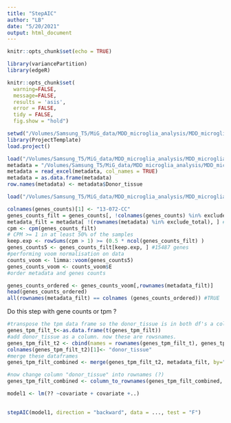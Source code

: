 ```yaml
---
title: "StepAIC"
author: "LB"
date: "5/20/2021"
output: html_document
---
```


```r
knitr::opts_chunk$set(echo = TRUE)
```

```r
library(variancePartition)
library(edgeR)

knitr::opts_chunk$set( 
  warning=FALSE,
  message=FALSE,
  results = 'asis',
  error = FALSE,
  tidy = FALSE,
  fig.show = "hold")
```

```r
setwd("/Volumes/Samsung_T5/MiG_data/MDD_microglia_analysis/MDD_microglia_analysis/AD_analyses")
library(ProjectTemplate)
load.project()
```

```r
load("/Volumes/Samsung_T5/MiG_data/MDD_microglia_analysis/MDD_microglia_analysis/AD_analyses/data/gene_matrix.RData")
metadata = "/Volumes/Samsung_T5/MiG_data/MDD_microglia_analysis/MDD_microglia_analysis/AD_analyses/data/metadata_gen_stats_alt.xslx"
metadata = read_excel(metadata, col_names = TRUE) 
metadata = as.data.frame(metadata)
row.names(metadata) <- metadata$Donor_tissue

load("/Volumes/Samsung_T5/MiG_data/MDD_microglia_analysis/MDD_microglia_analysis/AD_analyses/data/exclude_total.rda")

``` 

```r
colnames(genes_counts)[1] <- "13-072-CC"
genes_counts_filt = genes_counts[, !colnames(genes_counts) %in% exclude_total] #238 variables 
metadata_filt = metadata[ !(rownames(metadata) %in% exclude_total), ] #238 variables 
cpm <- cpm(genes_counts_filt)
# CPM >= 1 in at least 50% of the samples
keep.exp <- rowSums(cpm > 1) >= (0.5 * ncol(genes_counts_filt) )
genes_counts5 <- genes_counts_filt[keep.exp, ] #15487 genes 
#performing voom normalisation on data
counts_voom <- limma::voom(genes_counts5)
genes_counts_voom <- counts_voom$E
#order metadata and genes counts

genes_counts_ordered <- genes_counts_voom[,rownames(metadata_filt)]
head(genes_counts_ordered)
all(rownames(metadata_filt) == colnames (genes_counts_ordered)) #TRUE

```



Do this step with gene counts or tpm ? 
```r
#transpose the tpm data frame so the donor_tissue is in both df's a column. 
genes_tpm_filt_t<-as.data.frame(t(genes_tpm_filt))
#add donor_tissue as a column. now these are rowsnames. 
genes_tpm_filt_t2 <- cbind(names = rownames(genes_tpm_filt_t), genes_tpm_filt_t)
colnames(genes_tpm_filt_t2)[1]<- "donor_tissue"
#merge these dataframes 
genes_tpm_filt_combined <- merge(genes_tpm_filt_t2, metadata_filt, by="donor_tissue")

#now change column "donor_tissue" into rownames (?) 
genes_tpm_filt_combined <- column_to_rownames(genes_tpm_filt_combined, var = "donor_tissue")

```

```r

model1 <- lm(?? ~covariate + covariate +..)

    
stepAIC(model1, direction = "backward", data = ..., test = "F")


```